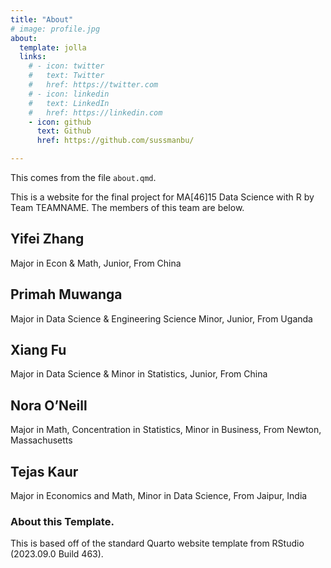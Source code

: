 ```yaml
---
title: "About"
# image: profile.jpg
about:
  template: jolla
  links:
    # - icon: twitter
    #   text: Twitter
    #   href: https://twitter.com
    # - icon: linkedin
    #   text: LinkedIn
    #   href: https://linkedin.com
    - icon: github
      text: Github
      href: https://github.com/sussmanbu/

---
```



This comes from the file `about.qmd`.

This is a website for the final project for MA[46]15 Data Science with R by Team TEAMNAME.
The members of this team are below.

## Yifei Zhang
Major in Econ & Math, Junior, From China

## Primah Muwanga 
Major in Data Science & Engineering Science Minor, Junior, From Uganda

## Xiang Fu

Major in Data Science & Minor in Statistics, Junior, From China

## Nora O'Neill
Major in Math, Concentration in Statistics, Minor in Business, From Newton, Massachusetts 

## Tejas Kaur
Major in Economics and Math, Minor in Data Science, From Jaipur, India 

<!-- Please leave in the information below -->

### About this Template.

This is based off of the standard Quarto website template from RStudio (2023.09.0 Build 463).
